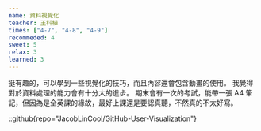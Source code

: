 ```yaml
---
name: 資料視覺化
teacher: 王科植
times: ["4-7", "4-8", "4-9"]
recommeded: 4
sweet: 5
relax: 3
learned: 3
---
```

挺有趣的，可以學到一些視覺化的技巧，而且內容還會包含動畫的使用。
我覺得對於資料處理的能力會有十分大的進步。
期末會有一次的考試，能帶一張 A4 筆記，但因為是全英課的緣故，最好上課還是要認真聽，不然真的不太好寫。

::github{repo="JacobLinCool/GitHub-User-Visualization"}